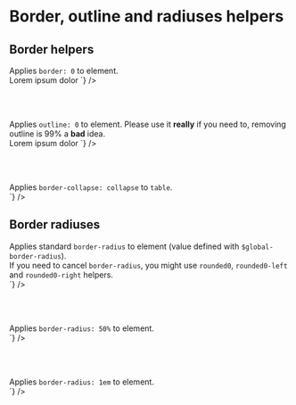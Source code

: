 
<Meta title="CSS / Front-End helpers / Border - Outline - Radiuses " />

# Border, outline and radiuses helpers

## Border helpers

<div class="flex flex-spacebetween mb2 onmobile-flex-column">
  <div class="w49 flex-self-vcenter">
    Applies <code>border: 0</code> to element.
  </div>
  <div class="w49">
<Source
  language='html'
  dark
  format
  code={`
<span className="noborder">Lorem ipsum dolor</span>
`}
/>
  </div>
</div>

<br /><br />

<div class="flex flex-spacebetween mb2 onmobile-flex-column">
  <div class="w49 flex-self-vcenter">
    Applies <code>outline: 0</code> to element. Please use it <strong class="uppercase">really</strong> if you need to, removing outline is 99% a <strong class="uppercase">bad</strong> idea.
  </div>
  <div class="w49">
<Source
  language='html'
  dark
  format
  code={`
<span class="no-outline">Lorem ipsum dolor</span>
`}
/>
  </div>
</div>

<br /><br />

<div class="flex flex-spacebetween mb2 onmobile-flex-column">
  <div class="w49 flex-self-vcenter">
    Applies <code>border-collapse: collapse</code> to <code>table</code>.
  </div>
  <div class="w49">
<Source
  language='html'
  dark
  format
  code={`
<table class="border-collapse">
`}
/>
  </div>
</div>

## Border radiuses

<div class="flex flex-spacebetween mb2 onmobile-flex-column">
  <div class="w49 flex-self-vcenter">
    Applies standard <code>border-radius</code> to element (value defined with <code>$global-border-radius</code>).<br />
    If you need to cancel <code>border-radius</code>, you might use <code>rounded0</code>, <code>rounded0-left</code> and <code>rounded0-right</code> helpers.
  </div>
  <div class="w49">
<Source
  language='html'
  dark
  format
  code={`
<div class="rounded">
`}
/>
  </div>
</div>

<br /><br />

<div class="flex flex-spacebetween mb2 onmobile-flex-column">
  <div class="w49 flex-self-vcenter">
    Applies <code>border-radius: 50%</code> to element.
  </div>
  <div class="w49">
<Source
  language='html'
  dark
  format
  code={`
<span class="rounded50">
`}
/>
  </div>
</div>

<br /><br />

<div class="flex flex-spacebetween mb2 onmobile-flex-column">
  <div class="w49 flex-self-vcenter">
    Applies <code>border-radius: 1em</code> to element.
  </div>
  <div class="w49">
<Source
  language='html'
  dark
  format
  code={`
<span class="rounded1e">
`}
/>
  </div>
</div>




